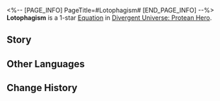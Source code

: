 <%-- [PAGE_INFO]
PageTitle=#Lotophagism#
[END_PAGE_INFO] --%>
{{Equation Infobox
|period   = Protean Hero
|rarity   = 1
|path1    = Erudition*2
|path2    = Elation*2
|effect   = When ally targets use their Ultimate, for each {{Color|h|50}} Energy consumed, increases ATK by {{Color|h|5%}} and increases the DMG multiplier of "{{Extra Effect|Aftertaste|61000054}}" dealt by {{Color|h|2%}} of the original multiplier. This effect can stack up to {{Color|h|20}} times, lasting for {{Color|h|3}} turn(s). Each time an Ultimate is used, it will be considered as having consumed at least {{Color|h|80}} Energy.
|mentions = Cerces
}}
'''Lotophagism''' is a 1-star [[Divergent Universe: Protean Hero/Equations|Equation]] in [[Divergent Universe: Protean Hero]].

==Story==
{{Description|Greetings, bard. Would you like to join us?<br />Cerces came to the world in the form of the tree, bearing her wisdom in its roots and fruits.<br />What is healing, and what is harm? Only the wise can tell the difference.<br />The gods tempt the world with sweetness &mdash; though necessary, it causes decay when taken in excess.<br />They also test people with bitterness. To reach the truth,<br />one must keep a balanced diet.<br />Simple meals, though unsavory, make our bodies healthy,<br />While indulgence and gluttony bring fleeting pleasure but a lifetime in ruins. A violation of the order of nature.<br />The plants in the herb garden grow with sunlight and rain.<br />So do we too. Just like tender shoots emerging from the soil, if we overtake, our roots will rot.}}
<!--
==Gameplay Notes==
* 
-->
==Other Languages==
{{Other Languages
|en   = Lotophagism
|zhs  = 莲食学派
|zht  = 蓮食學派
|ja   = {{Rubi|蓮食学派|れんしょくがくは}}
|ko   = 로토파고이 학파
|es   = Escuela Lotofagia
|fr   = Lotophagisme
|ru   = Логофагизм
|th   = สำนักนิโลบลโภชนา
|vi   = Học Phái Liên Thực
|de   = Lotophagismus
|id   = Lotophagism
|pt   = Lotofagismo
}}

==Change History==
{{Change History|3.1}}